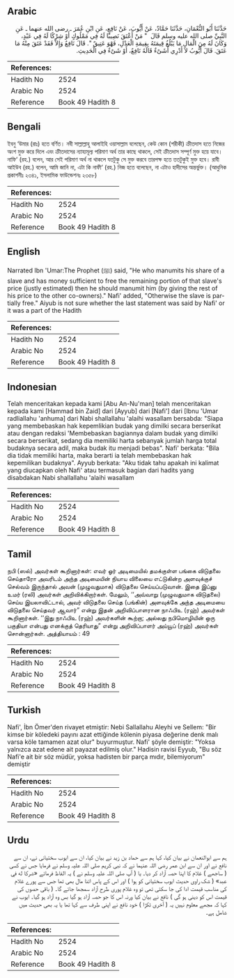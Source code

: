 ## Arabic


<div dir="rtl" lang="ar" style={{fontSize:'larger',backgroundColor:'#f8f9fa',padding:20}}>
حَدَّثَنَا أَبُو النُّعْمَانِ، حَدَّثَنَا حَمَّادٌ، عَنْ أَيُّوبَ، عَنْ نَافِعٍ، عَنِ ابْنِ عُمَرَ ـ رضى الله عنهما ـ عَنِ النَّبِيِّ صلى الله عليه وسلم قَالَ ‏ "‏ مَنْ أَعْتَقَ نَصِيبًا لَهُ فِي مَمْلُوكٍ أَوْ شِرْكًا لَهُ فِي عَبْدٍ، وَكَانَ لَهُ مِنَ الْمَالِ مَا يَبْلُغُ قِيمَتَهُ بِقِيمَةِ الْعَدْلِ، فَهْوَ عَتِيقٌ ‏"‏‏.‏ قَالَ نَافِعٌ وَإِلاَّ فَقَدْ عَتَقَ مِنْهُ مَا عَتَقَ‏.‏ قَالَ أَيُّوبُ لاَ أَدْرِي أَشَىْءٌ قَالَهُ نَافِعٌ، أَوْ شَىْءٌ فِي الْحَدِيثِ‏.‏
</div>
<div style={{backgroundColor:'#f8f9fa',padding:20, marginBottom: 10}}><table> <thead> <tr> <th>References:</th> <th></th> </tr> </thead> <tbody><tr><td>Hadith No</td><td>2524</td></tr><tr><td>Arabic No</td><td>2524</td></tr><tr><td>Reference</td><td>Book 49 Hadith 8</td></tr></tbody></table></div>

## Bengali


<div dir="ltr" lang="bn" style={{fontSize:'larger',backgroundColor:'#f8f9fa',padding:20}}>
ইবনু ‘উমার (রাঃ) হতে বর্ণিত। নবী সাল্লাল্লাহু আলাইহি ওয়াসাল্লাম বলেছেন, কেউ কোন (শরীকী) ক্রীতদাস হতে নিজের অংশ মুক্ত করে দিলে এবং ক্রীতদাসের ন্যায্যমূল্য পরিমাণ অর্থ তার কাছে থাকলে, সেই ক্রীতদাস সম্পূর্ণ মুক্ত হয়ে যাবে। নাফি‘ (রহ.) বলেন, আর সেই পরিমাণ অর্থ না থাকলে যতটুকু সে মুক্ত করবে তারপক্ষ হতে ততটুকুই মুক্ত হবে। রাবী আইউব (রহ.) বলেন, আমি জানি না, এটা কি নাফী‘ (রহ.) নিজ হতে বলেছেন, না এটাও হাদীসের অন্তর্ভুক্ত। (আধুনিক প্রকাশনীঃ ২৩৪১, ইসলামিক ফাউন্ডেশনঃ ২৩৫৮)
</div>
<div style={{backgroundColor:'#f8f9fa',padding:20, marginBottom: 10}}><table> <thead> <tr> <th>References:</th> <th></th> </tr> </thead> <tbody><tr><td>Hadith No</td><td>2524</td></tr><tr><td>Arabic No</td><td>2524</td></tr><tr><td>Reference</td><td>Book 49 Hadith 8</td></tr></tbody></table></div>

## English


<div dir="ltr" lang="en" style={{fontSize:'larger',backgroundColor:'#f8f9fa',padding:20}}>
Narrated Ibn 'Umar:The Prophet (ﷺ) said, "He who manumits his share of a slave and has money sufficient to free the remaining portion of that slave's price (justly estimated) then he should manumit him (by giving the rest of his price to the other co-owners)." Nafi' added, "Otherwise the slave is partially free." Aiyub is not sure whether the last statement was said by Nafi' or it was a part of the Hadith
</div>
<div style={{backgroundColor:'#f8f9fa',padding:20, marginBottom: 10}}><table> <thead> <tr> <th>References:</th> <th></th> </tr> </thead> <tbody><tr><td>Hadith No</td><td>2524</td></tr><tr><td>Arabic No</td><td>2524</td></tr><tr><td>Reference</td><td>Book 49 Hadith 8</td></tr></tbody></table></div>

## Indonesian


<div dir="ltr" lang="id" style={{fontSize:'larger',backgroundColor:'#f8f9fa',padding:20}}>
Telah menceritakan kepada kami [Abu An-Nu'man] telah menceritakan kepada kami [Hammad bin Zaid] dari [Ayyub] dari [Nafi'] dari [Ibnu 'Umar radliallahu 'anhuma] dari Nabi shallallahu 'alaihi wasallam bersabda: "Siapa yang membebaskan hak kepemlikian budak yang dimilki secara berserikat atau dengan redaksi 'Membebaskan bagiannya dalam budak yang dimilki secara berserikat, sedang dia memiliki harta sebanyak jumlah harga total budaknya secara adil, maka budak itu menjadi bebas". Nafi' berkata: "Bila dia tidak memiliki harta, maka berarti ia telah membebaskan hak kepemilikan budaknya". Ayyub berkata: "Aku tidak tahu apakah ini kalimat yang diucapkan oleh Nafi' atau termasuk bagian dari hadits yang disabdakan Nabi shallallahu 'alaihi wasallam
</div>
<div style={{backgroundColor:'#f8f9fa',padding:20, marginBottom: 10}}><table> <thead> <tr> <th>References:</th> <th></th> </tr> </thead> <tbody><tr><td>Hadith No</td><td>2524</td></tr><tr><td>Arabic No</td><td>2524</td></tr><tr><td>Reference</td><td>Book 49 Hadith 8</td></tr></tbody></table></div>

## Tamil


<div dir="ltr" lang="ta" style={{fontSize:'larger',backgroundColor:'#f8f9fa',padding:20}}>
நபி (ஸல்) அவர்கள் கூறினார்கள்: எவர் ஓர் அடிமையில் தமக்குள்ள பங்கை விடுதலை செய்தாரோ அவரிடம் அந்த அடிமையின் நியாய விலையை எட்டுகின்ற அளவுக்குச் செல்வம் இருந்தால் அவன் (முழுவதுமாக) விடுதலை செய்யப்படுவான். இதை இப்னு உமர் (ரலி) அவர்கள் அறிவிக்கிறார்கள். மேலும், ‘‘அவ்வாறு (முழுவதுமாக விடுதலை) செய்ய இயலாவிட்டால், அவர் விடுதலை செய்த (பங்கின்) அளவுக்கே அந்த அடிமையை விடுதலை செய்தவர் ஆவார்” என்று இதன் அறிவிப்பாளரான நாஃபிஉ (ரஹ்) அவர்கள் கூறினார்கள். ‘‘இது நாஃபிஉ (ரஹ்) அவர்களின் கூற்றா; அல்லது நபிமொழியின் ஒரு பகுதியா என்பது எனக்குத் தெரியாது” என்று அறிவிப்பாளர் அய்யூப் (ரஹ்) அவர்கள் சொன்னார்கள். அத்தியாயம் : 49
</div>
<div style={{backgroundColor:'#f8f9fa',padding:20, marginBottom: 10}}><table> <thead> <tr> <th>References:</th> <th></th> </tr> </thead> <tbody><tr><td>Hadith No</td><td>2524</td></tr><tr><td>Arabic No</td><td>2524</td></tr><tr><td>Reference</td><td>Book 49 Hadith 8</td></tr></tbody></table></div>

## Turkish


<div dir="ltr" lang="tr" style={{fontSize:'larger',backgroundColor:'#f8f9fa',padding:20}}>
Nafi', İbn Ömer'den rivayet etmiştir: Nebi Sallallahu Aleyhi ve Sellem: "Bir kimse bir köledeki payını azat ettiğinde kölenin piyasa değerine denk malı varsa köle tamamen azat olur" buyurmuştur. Nafi' şöyle demiştir: "Yoksa yalnızca azat edene ait payazat edilmiş olur." Hadisin ravisi Eyyub, "Bu söz Nafi'e ait bir söz müdür, yoksa hadisten bir parça mıdır, bilemiyorum" demiştir
</div>
<div style={{backgroundColor:'#f8f9fa',padding:20, marginBottom: 10}}><table> <thead> <tr> <th>References:</th> <th></th> </tr> </thead> <tbody><tr><td>Hadith No</td><td>2524</td></tr><tr><td>Arabic No</td><td>2524</td></tr><tr><td>Reference</td><td>Book 49 Hadith 8</td></tr></tbody></table></div>

## Urdu


<div dir="rtl" lang="ur" style={{fontSize:'larger',backgroundColor:'#f8f9fa',padding:20}}>
ہم سے ابوالنعمان نے بیان کیا، کہا ہم سے حماد بن زید نے بیان کیا، ان سے ایوب سختیانی نے، ان سے نافع نے اور ان سے ابن عمر رضی اللہ عنہما نے کہ نبی کریم صلی اللہ علیہ وسلم نے فرمایا جس نے کسی ( ساجھے ) غلام کا اپنا حصہ آزاد کر دیا۔ یا ( آپ صلی اللہ علیہ وسلم نے ) یہ الفاظ فرمائے «شركا له في عبد» ( شک راوی حدیث ایوب سختیانی کو ہوا ) اور اس کے پاس اتنا مال بھی تھا جس سے پورے غلام کی مناسب قیمت ادا کی جا سکتی تھی تو وہ غلام پوری طرح آزاد سمجھا جائے گا۔ ( باقی حصوں کی قیمت اس کو دینی ہو گی ) نافع نے بیان کیا ورنہ اس کا جو حصہ آزاد ہو گیا بس وہ آزاد ہو گیا۔ ایوب نے کہا کہ مجھے معلوم نہیں یہ ( آخری ٹکڑا ) خود نافع نے اپنی طرف سے کہا تھا یا یہ بھی حدیث میں شامل ہے۔
</div>
<div style={{backgroundColor:'#f8f9fa',padding:20, marginBottom: 10}}><table> <thead> <tr> <th>References:</th> <th></th> </tr> </thead> <tbody><tr><td>Hadith No</td><td>2524</td></tr><tr><td>Arabic No</td><td>2524</td></tr><tr><td>Reference</td><td>Book 49 Hadith 8</td></tr></tbody></table></div>